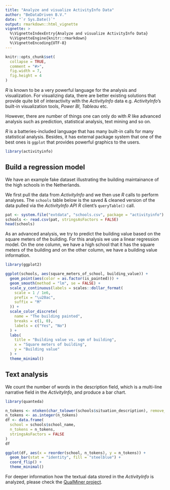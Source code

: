 ```yaml
---
title: "Analyze and visualize ActivityInfo Data"
author: "BeDataDriven B.V."
date: "`r Sys.Date()`"
output: rmarkdown::html_vignette
vignette: >
  %\VignetteIndexEntry{Analyze and visualize ActivityInfo Data}
  %\VignetteEngine{knitr::rmarkdown}
  %\VignetteEncoding{UTF-8}
---
```


```r
knitr::opts_chunk$set(
  collapse = TRUE,
  comment = "#>",
  fig.width = 7,
  fig.height = 4
)
```

*R* is known to be a very powerful language for the analysis and visualization.
For visualizing data, there are better existing solutions that provide quite bit
of interactivity with the *ActivityInfo* data e.g. *ActivityInfo*'s built-in
visualization tools, *Power BI*, *Tableau* etc.

However, there are number of things one can only do with *R* like advanced
analysis such as prediction, statistical analysis, text mining and so on.

*R* is a batteries-included language that has many built-in calls for many
statistical analysis. Besides, it has external package system that one of the
best ones is `ggplot` that provides powerful graphics to the users.

```r
library(activityinfo)
```

## Build a regression model

We have an example fake dataset illustrating the building
maintainance of the high schools in the Netherlands.

We first pull the data from *ActivityInfo* and we then use *R* calls to perform
analyses. The `schools` table below is the saved & cleaned version of the data
pulled via the *ActivityInfo API R* client's `queryTable()` call.

```r
pat <- system.file("extdata", "schools.csv", package = "activityinfo")
schools <- read.csv(pat, stringsAsFactors = FALSE)
head(schools)
```

As an advanced analysis, we try to predict the building value based on the
square meters of the building. For this analysis we use a linear regression
model. On the one column, we have a high school that it has the square meters of
the building and on the other column, we have a building value information.

```r
library(ggplot2)

ggplot(schools, aes(square_meters_of_school, building_value)) +
  geom_point(aes(color = as.factor(is_painted))) +
  geom_smooth(method = "lm", se = FALSE) +
  scale_y_continuous(labels = scales::dollar_format(
    scale = 1 / 1e6,
    prefix = "\u20ac",
    suffix = "M"
  )) +
  scale_color_discrete(
    name = "The building painted",
    breaks = c(1, 0),
    labels = c("Yes", "No")
  ) +
  labs(
    title = "Building value vs. sqm of building",
    x = "Square meters of building",
    y = "Building value"
  ) +
  theme_minimal()
```

## Text analysis

We count the number of words in the description field, which is a multi-line
narrative field in the *ActivityInfo*, and produce a bar chart.

```r
library(quanteda)

n_tokens <- ntoken(char_tolower(schools$situation_description), remove_punct = TRUE)
n_tokens <- as.integer(n_tokens)
df <- data.frame(
  school = schools$school_name,
  n_tokens = n_tokens,
  stringsAsFactors = FALSE
)
df
```


```r
ggplot(df, aes(x = reorder(school, n_tokens), y = n_tokens)) +
  geom_bar(stat = "identity", fill = "steelblue") +
  coord_flip() +
  theme_minimal()
```

For deeper information how the textual data stored 
in the *ActivityInfo* is analyzed, 
please check the [QualMiner project](https://github.com/bedatadriven/QualMiner).

